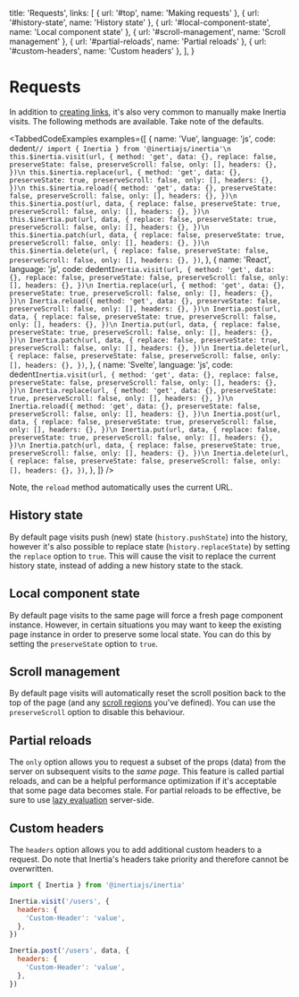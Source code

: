 
  title: 'Requests',
  links: [
    { url: '#top', name: 'Making requests' },
    { url: '#history-state', name: 'History state' },
    { url: '#local-component-state', name: 'Local component state' },
    { url: '#scroll-management', name: 'Scroll management' },
    { url: '#partial-reloads', name: 'Partial reloads' },
    { url: '#custom-headers', name: 'Custom headers' },
  ],
}

# Requests

In addition to [creating links](/links), it's also very common to manually make Inertia visits. The following methods are available. Take note of the defaults.

<TabbedCodeExamples
  examples={[
    {
      name: 'Vue',
      language: 'js',
      code: dedent`
        // import { Inertia } from '@inertiajs/inertia'\n
        this.$inertia.visit(url, {
          method: 'get',
          data: {},
          replace: false,
          preserveState: false,
          preserveScroll: false,
          only: [],
          headers: {},
        })\n
        this.$inertia.replace(url, {
          method: 'get',
          data: {},
          preserveState: true,
          preserveScroll: false,
          only: [],
          headers: {},
        })\n
        this.$inertia.reload({
          method: 'get',
          data: {},
          preserveState: false,
          preserveScroll: false,
          only: [],
          headers: {},
        })\n
        this.$inertia.post(url, data, {
          replace: false,
          preserveState: true,
          preserveScroll: false,
          only: [],
          headers: {},
        })\n
        this.$inertia.put(url, data, {
          replace: false,
          preserveState: true,
          preserveScroll: false,
          only: [],
          headers: {},
        })\n
        this.$inertia.patch(url, data, {
          replace: false,
          preserveState: true,
          preserveScroll: false,
          only: [],
          headers: {},
        })\n
        this.$inertia.delete(url, {
          replace: false,
          preserveState: false,
          preserveScroll: false,
          only: [],
          headers: {},
        })
      `,
    },
    {
      name: 'React',
      language: 'js',
      code: dedent`
        Inertia.visit(url, {
          method: 'get',
          data: {},
          replace: false,
          preserveState: false,
          preserveScroll: false,
          only: [],
          headers: {},
        })\n
        Inertia.replace(url, {
          method: 'get',
          data: {},
          preserveState: true,
          preserveScroll: false,
          only: [],
          headers: {},
        })\n
        Inertia.reload({
          method: 'get',
          data: {},
          preserveState: false,
          preserveScroll: false,
          only: [],
          headers: {},
        })\n
        Inertia.post(url, data, {
          replace: false,
          preserveState: true,
          preserveScroll: false,
          only: [],
          headers: {},
        })\n
        Inertia.put(url, data, {
          replace: false,
          preserveState: true,
          preserveScroll: false,
          only: [],
          headers: {},
        })\n
        Inertia.patch(url, data, {
          replace: false,
          preserveState: true,
          preserveScroll: false,
          only: [],
          headers: {},
        })\n
        Inertia.delete(url, {
          replace: false,
          preserveState: false,
          preserveScroll: false,
          only: [],
          headers: {},
        })
      `,
    },
    {
      name: 'Svelte',
      language: 'js',
      code: dedent`
        Inertia.visit(url, {
          method: 'get',
          data: {},
          replace: false,
          preserveState: false,
          preserveScroll: false,
          only: [],
          headers: {},
        })\n
        Inertia.replace(url, {
          method: 'get',
          data: {},
          preserveState: true,
          preserveScroll: false,
          only: [],
          headers: {},
        })\n
        Inertia.reload({
          method: 'get',
          data: {},
          preserveState: false,
          preserveScroll: false,
          only: [],
          headers: {},
        })\n
        Inertia.post(url, data, {
          replace: false,
          preserveState: true,
          preserveScroll: false,
          only: [],
          headers: {},
        })\n
        Inertia.put(url, data, {
          replace: false,
          preserveState: true,
          preserveScroll: false,
          only: [],
          headers: {},
        })\n
        Inertia.patch(url, data, {
          replace: false,
          preserveState: true,
          preserveScroll: false,
          only: [],
          headers: {},
        })\n
        Inertia.delete(url, {
          replace: false,
          preserveState: false,
          preserveScroll: false,
          only: [],
          headers: {},
        })
      `,
    },
  ]}
/>

Note, the `reload` method automatically uses the current URL.

## History state

By default page visits push (new) state (`history.pushState`) into the history, however it's also possible to replace state (`history.replaceState`) by setting the `replace` option to `true`. This will cause the visit to replace the current history state, instead of adding a new history state to the stack.

## Local component state

By default page visits to the same page will force a fresh page component instance. However, in certain situations you may want to keep the existing page instance in order to preserve some local state. You can do this by setting the `preserveState` option to `true`.

## Scroll management

By default page visits will automatically reset the scroll position back to the top of the page (and any [scroll regions](/pages#scroll-regions) you've defined). You can use the `preserveScroll` option to disable this behaviour.

## Partial reloads

The `only` option allows you to request a subset of the props (data) from the server on subsequent visits to the _same page_. This feature is called partial reloads, and can be a helpful performance optimization if it's acceptable that some page data becomes stale. For partial reloads to be effective, be sure to use [lazy evaluation](/responses#lazy-evaluation) server-side.

## Custom headers

The `headers` option allows you to add additional custom headers to a request. Do note that Inertia's headers take priority and therefore cannot be overwritten.

```js
import { Inertia } from '@inertiajs/inertia'

Inertia.visit('/users', {
  headers: {
    'Custom-Header': 'value',
  },
})

Inertia.post('/users', data, {
  headers: {
    'Custom-Header': 'value',
  },
})
```

